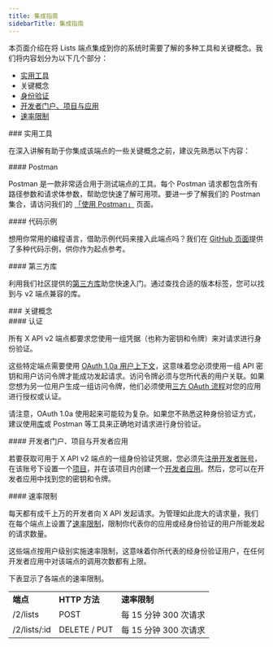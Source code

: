 ```yaml
---
title: 集成指南
sidebarTitle: 集成指南
---
```



本页面介绍在将 Lists 端点集成到你的系统时需要了解的多种工具和关键概念。我们将内容划分为以下几个部分：

- [实用工具](#helpful)
- 关键概念
- [身份验证](#authentication)
- [开发者门户、项目与应用](#portal)
- [速率限制](#limits)

<div id="helpful-tools">
  ### 实用工具
</div>

在深入讲解有助于你集成该端点的一些关键概念之前，建议先熟悉以下内容：

<div id="postman">
  #### Postman
</div>

Postman 是一款非常适合用于测试端点的工具。每个 Postman 请求都包含所有路径参数和请求体参数，帮助您快速了解可用项。要进一步了解我们的 Postman 集合，请访问我们的 [「使用 Postman」](/zh/tutorials/postman-getting-started) 页面。 

<div id="code-samples">
  #### 代码示例
</div>

想用你常用的编程语言，借助示例代码来接入此端点吗？我们在 [GitHub 页面](https://github.com/xdevplatform/Twitter-API-v2-sample-code)提供了多种代码示例，供你作为起点参考。

<div id="third-party-libraries">
  #### 第三方库
</div>

利用我们社区提供的[第三方库](/zh/x-api/tools-and-libraries/overview)助您快速入门。通过查找合适的版本标签，您可以找到与 v2 端点兼容的库。

<div id="key-concepts">
  ### 关键概念
</div>

<div id="authentication">
  #### 认证
</div>

所有 X API v2 端点都要求您使用一组凭据（也称为密钥和令牌）来对请求进行身份验证。

这些特定端点需要使用 [OAuth 1.0a 用户上下文](/zh/resources/fundamentals/authentication)，这意味着您必须使用一组 API 密钥和用户访问令牌才能成功发起请求。访问令牌必须与您所代表的用户关联。如果您想为另一位用户生成一组访问令牌，他们必须使用[三方 OAuth 流程](/zh/resources/fundamentals/authentication#obtaining-access-tokens-using-3-legged-oauth-flow)对您的应用进行授权或认证。

请注意，OAuth 1.0a 使用起来可能较为复杂。如果您不熟悉这种身份验证方式，建议使用[库](/zh/x-api/tools-and-libraries/overview)或 Postman 等工具来正确地对请求进行身份验证。
 

<div id="developer-portal-projects-and-developer-apps">
  #### 开发者门户、项目与开发者应用
</div>

若要获取可用于 X API v2 端点的一组身份验证凭据，您必须先[注册开发者账号](https://developer.x.com/en/portal/petition/essential/basic-info)，在该账号下设置一个[项目](/zh/resources/fundamentals/projects)，并在该项目内创建一个[开发者应用](/zh/resources/fundamentals/developer-apps)。然后，您可以在开发者应用中找到您的密钥和令牌。
 

<div id="rate-limits">
  #### 速率限制
</div>

每天都有成千上万的开发者向 X API 发起请求。为管理如此庞大的请求量，我们在每个端点上设置了[速率限制](/zh/x-api/fundamentals/rate-limits)，限制你代表你的应用或经身份验证的用户所能发起的请求数量。 

这些端点按用户级别实施速率限制，这意味着你所代表的经身份验证用户，在任何开发者应用中对该端点的调用次数都有上限。 

下表显示了各端点的速率限制。

|     |     |     |
| :--- | :--- | :--- |
| **端点** | **HTTP 方法** | **速率限制** |
| /2/lists | POST | 每 15 分钟 300 次请求 |
| /2/lists/:id | DELETE / PUT | 每 15 分钟 300 次请求 |